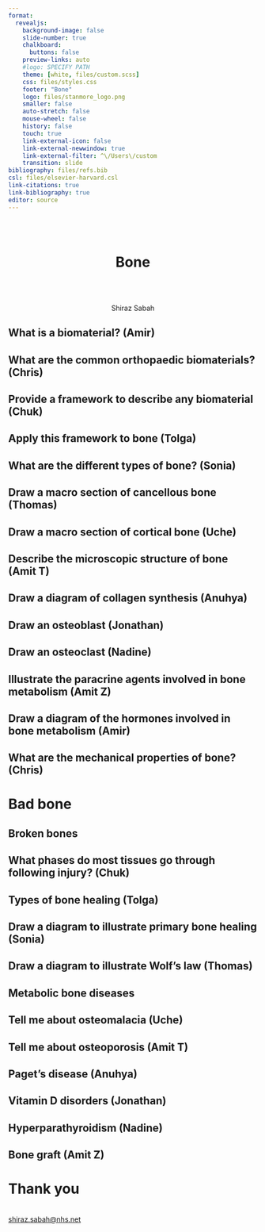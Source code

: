 ```yaml
---
format:
  revealjs:
    background-image: false
    slide-number: true
    chalkboard: 
      buttons: false
    preview-links: auto
    #logo: SPECIFY PATH
    theme: [white, files/custom.scss]
    css: files/styles.css
    footer: "Bone"
    logo: files/stanmore_logo.png
    smaller: false
    auto-stretch: false
    mouse-wheel: false
    history: false
    touch: true
    link-external-icon: false
    link-external-newwindow: true
    link-external-filter: ^\/Users\/custom
    transition: slide
bibliography: files/refs.bib
csl: files/elsevier-harvard.csl
link-citations: true
link-bibliography: true
editor: source
---
```


## {background-color="#0F1D41"}
```{=html}
<br>
<h1 style="text-align:center;">Bone</h1>
<br>
<br>
<p style="text-align:center;">Shiraz Sabah</p>

```

## What is a biomaterial? (Amir)

## What are the common orthopaedic biomaterials? (Chris)

## Provide a framework to describe any biomaterial (Chuk)

## Apply this framework to bone (Tolga)

## What are the different types of bone? (Sonia)

## Draw a macro section of cancellous bone (Thomas)

## Draw a macro section of cortical bone (Uche)

## Describe the microscopic structure of bone (Amit T)

## Draw a diagram of collagen synthesis (Anuhya)

## Draw an osteoblast (Jonathan)

## Draw an osteoclast (Nadine)

## Illustrate the paracrine agents involved in bone metabolism (Amit Z)

## Draw a diagram of the hormones involved in bone metabolism (Amir)

## What are the mechanical properties of bone? (Chris)

# Bad bone {background-color="#0F1D41"}

## Broken bones

## What phases do most tissues go through following injury? (Chuk)

## Types of bone healing (Tolga)

## Draw a diagram to illustrate primary bone healing (Sonia)

## Draw a diagram to illustrate Wolf's law (Thomas)

## Metabolic bone diseases

## Tell me about osteomalacia (Uche)

## Tell me about osteoporosis (Amit T)

## Paget's disease (Anuhya)

## Vitamin D disorders (Jonathan)

## Hyperparathyroidism (Nadine)

## Bone graft (Amit Z)

# Thank you
<br>
[shiraz.sabah@nhs.net](mailto:shiraz.sabah@nhs.net)

